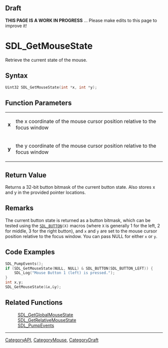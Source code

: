 == Draft ==

'''THIS PAGE IS A WORK IN PROGRESS''' ... Please make edits to this page to improve it!
= SDL_GetMouseState =

Retrieve the current state of the mouse.

== Syntax ==

<syntaxhighlight lang='c'>
Uint32 SDL_GetMouseState(int *x, int *y);
</syntaxhighlight>

== Function Parameters ==

{|
|'''x'''
|the x coordinate of the mouse cursor position relative to the focus window
|-
|'''y'''
|the y coordinate of the mouse cursor position relative to the focus window
|}

== Return Value ==

Returns a 32-bit button bitmask of the current button state.
Also stores x and y in the provided pointer locations.

== Remarks ==

The current button state is returned as a button bitmask, which can be
tested using the <code>[[SDL_BUTTON]](X)</code> macros (where
<code>X</code> is generally 1 for the left, 2 for middle, 3 for the right
button), and <code>x</code> and <code>y</code> are set to the mouse cursor
position relative to the focus window. You can pass NULL for either
<code>x</code> or <code>y</code>.

== Code Examples ==

<syntaxhighlight lang='c++'>
SDL_PumpEvents();
if (SDL_GetMouseState(NULL, NULL) & SDL_BUTTON(SDL_BUTTON_LEFT)) {
    SDL_Log("Mouse Button 1 (left) is pressed.");
}
int x,y;
SDL_GetMouseState(&x,&y);
</syntaxhighlight>

== Related Functions ==

:[[SDL_GetGlobalMouseState]]
:[[SDL_GetRelativeMouseState]]
:[[SDL_PumpEvents]]

----
[[CategoryAPI]], [[CategoryMouse]], [[CategoryDraft]]


